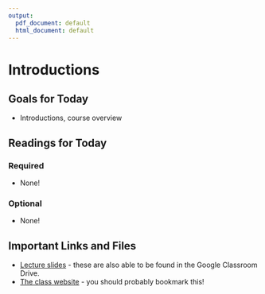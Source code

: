 ```yaml
---
output:
  pdf_document: default
  html_document: default
---
```

# Introductions

## Goals for Today {-} 

* Introductions, course overview 

## Readings for Today {-} 

### Required {-}

* None!

### Optional {-}

* None! 

## Important Links and Files {-}

* [Lecture slides](https://docs.google.com/presentation/d/1z7WG_krmvSzPtW7LUoVnsbVJtHaxMtnCHQwXULWnbUM/edit#slide=id.gee3ce8d919_0_390) - these are also able to be found in the Google Classroom Drive.
* [The class website](https://ads-coa.netlify.app/) - you should probably bookmark this! 



